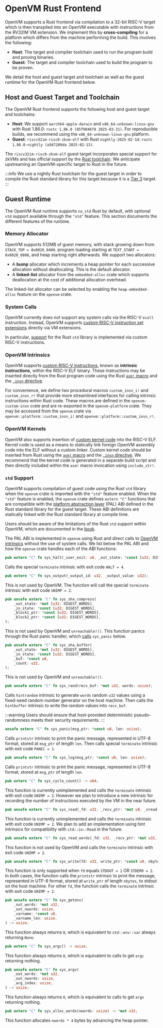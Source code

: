 # OpenVM Rust Frontend

OpenVM supports a Rust frontend via compilation to a 32-bit RISC-V target which is
then transpiled into an OpenVM executable with instructions from the RV32IM VM extension.
We implement this by **cross-compiling** for a platform which differs from the machine
performing the build. This involves the following:

- **Host**: The target and compiler toolchain used to run the program build and proving binaries.
- **Guest**: The target and compiler toolchain used to build the program to be proven.

We detail the host and guest target and toolchain as well as the guest runtime for the
OpenVM Rust frontend below.

## Host and Guest Target and Toolchain

The OpenVM Rust frontend supports the following host and guest target and toolchains:

- **Host**: We support `aarch64-apple-darwin` and `x86_64-unknown-linux-gnu` with Rust 1.86.0: `rustc 1.86.0 (05f9846f8 2025-03-31)`.
For reproducible builds, we recommend using the `x86_64-unknown-linux-gnu` platform.
- **Guest**: `riscv32im-risc0-zkvm-elf` with Rust `nightly-2025-02-14`: `rustc 1.86.0-nightly (a567209da 2025-02-13)`.

The `riscv32im-risc0-zkvm-elf` guest target incorporates special support for
zkVMs and has official support by the
[Rust toolchain](https://doc.rust-lang.org/rustc/platform-support/riscv32im-risc0-zkvm-elf.html).
We anticipate upstreaming an OpenVM-specific target to Rust in the future.

:::info
We use a nightly Rust toolchain for the guest target in order to compile the Rust standard library for this target because it is a [Tier 3](https://doc.rust-lang.org/beta/rustc/target-tier-policy.html#tier-3-target-policy) target.
:::

## Guest Runtime

The OpenVM Rust runtime supports `no_std` Rust by default, with optional `std` support available
through the `"std"` feature.  This section documents the different features of the runtime.

### Memory Allocator

OpenVM supports 512MB of guest memory, with stack growing down from `STACK_TOP = 0x0020_0400`.
program loading starting at `TEXT_START = 0x0020_0800`, and heap starting right afterwards.
We support two allocators:

- A **bump** allocator which increments a heap pointer for each successive allocation without
deallocating. This is the default allocator.
- A **linked-list** allocator from the `embedded-alloc` crate which supports deallocation
at the cost of additional allocation overhead.

The linked-list allocator can be selected by enabling the `heap-embedded-alloc` feature on the
`openvm` crate.

### System Calls

OpenVM currently does not support any system calls via the RISC-V `ecall` instruction. Instead, OpenVM supports [custom RISC-V instruction set extensions](/specs/reference/riscv-custom-code) directly via VM extensions.

In particular, [support](#std-support) for the Rust `std` library is implemented via custom RISC-V instructions.

### OpenVM Intrinsics

OpenVM supports [custom RISC-V instructions](/specs/reference/riscv-custom-code#classification-of-custom-risc-v-machine-code), known as **intrinsic instructions**, within the RISC-V ELF binary. These instructions may be inserted directly from the Rust program code using the Rust [`asm!` macro](https://doc.rust-lang.org/reference/inline-assembly.html) and the [`.insn` directive](https://doc.rust-lang.org/reference/inline-assembly.html#r-asm.directives.supported-directives).

For convenience, we define two procedural macros `custom_insn_i!` and `custom_insn_r!` that provide more streamlined interfaces for calling intrinsic instructions within Rust code. These macros are defined in the `openvm-custom-insn` crate and are re-exported in the `openvm-platform` crate. They may be accessed from the `openvm` crate via `openvm::platform::custom_insn_i!` and `openvm::platform::custom_insn_r!`.

### OpenVM Kernels

OpenVM also supports insertion of [custom kernel code](/specs/reference/riscv-custom-code#classification-of-custom-risc-v-machine-code) into the RISC-V ELF. Kernel code is used as a means to statically link foreign OpenVM assembly code into the ELF without a custom linker. Custom kernel code should be inserted from Rust using the [`asm!` macro](https://doc.rust-lang.org/reference/inline-assembly.html) and the [`.insn` directive](https://doc.rust-lang.org/reference/inline-assembly.html#r-asm.directives.supported-directives). We recommend that the kernel code is generated in a separate build script and then directly included within the `asm!` macro invocation using `include_str!`.

### `std` Support

OpenVM supports compilation of guest code using the Rust `std` library when the `openvm` crate is imported with the `"std"` feature enabled. When the `"std"` feature is enabled, the `openvm` crate defines `extern "C"` functions that are compatible with the [platform abstraction layer](https://github.com/rust-lang/rust/blob/master/library/std/src/sys/pal/zkvm/abi.rs) (PAL) ABI defined in the Rust standard library for the guest target. These ABI definitions are statically linked with the Rust standard library at compile time.

Users should be aware of the limitations of the Rust `std` support within OpenVM, which are documented in the [book](/book/writing-apps/writing-a-program#rust-std-library-support).

The PAL ABI is implemented in `openvm` using Rust and direct calls to [OpenVM intrinsics](#openvm-intrinsics) without the use of system calls. We list below the PAL ABI and how the `openvm` crate handles each of the ABI functions:

```rust
pub extern "C" fn sys_halt(_user_exit: u8, _out_state: *const [u32; DIGEST_WORDS]);
```
Calls the special `terminate` intrinsic with exit code `HALT = 4`.

```rust
pub extern "C" fn sys_output(_output_id: u32, _output_value: u32);
```
This is not used by OpenVM. The function will call the special `terminate` intrinsic with exit code `UNIMP = 2`.

```rust
pub unsafe extern "C" fn sys_sha_compress(
    _out_state: *mut [u32; DIGEST_WORDS],
    _in_state: *const [u32; DIGEST_WORDS],
    _block1_ptr: *const [u32; DIGEST_WORDS],
    _block2_ptr: *const [u32; DIGEST_WORDS],
);
```
This is not used by OpenVM and `unreachable!()`. This function panics through the Rust panic handler, which [calls](https://github.com/rust-lang/rust/blob/176d8dbce6a7a7a4541d1c980d4a85dfb76ce1f1/library/panic_abort/src/zkvm.rs#L20) `sys_panic` below.

```rust
pub unsafe extern "C" fn sys_sha_buffer(
    _out_state: *mut [u32; DIGEST_WORDS],
    _in_state: *const [u32; DIGEST_WORDS],
    _buf: *const u8,
    _count: u32,
);
```
This is not used by OpenVM and `unreachable!()`.

```rust
pub unsafe extern "C" fn sys_rand(recv_buf: *mut u32, words: usize);
```
Calls `hintrandom` intrinsic to generate `words` random `u32` values using a fixed-seed random number generator on the host machine. Then calls the `hintbuffer` intrinsic to write the random values into `recv_buf`.

:::warning
Users should ensure that host-provided deterministic pseudo-randomness meets their security requirements.
:::

```rust
unsafe extern "C" fn sys_panic(msg_ptr: *const u8, len: usize);
```
Calls `printstr` intrinsic to print the panic message, represented in UTF-8 format, stored at `msg_ptr` of length `len`. Then calls special `terminate` intrinsic with exit code `PANIC = 1`.

```rust
pub unsafe extern "C" fn sys_log(msg_ptr: *const u8, len: usize);
```
Calls `printstr` intrinsic to print the panic message, represented in UTF-8 format, stored at `msg_ptr` of length `len`.

```rust
pub extern "C" fn sys_cycle_count() -> u64;
```
This function is currently unimplemented and calls the `terminate` intrinsic with exit code `UNIMP = 2`. However we plan to introduce a new intrinsic for recording the number of instructions executed by the VM in the near future.

```rust
pub unsafe extern "C" fn sys_read(_fd: u32, _recv_ptr: *mut u8, _nread: usize);
```
This function is currently unimplemented and calls the `terminate` intrinsic with exit code `UNIMP = 2`. We plan to add an implementation using hint intrinsics for compatibility with `std::io::Read` in the future.

```rust
pub unsafe extern "C" fn sys_read_words(_fd: u32, _recv_ptr: *mut u32, _nwords: usize) -> usize;
```
This function is not used by OpenVM and calls the `terminate` intrinsic with exit code `UNIMP = 2`.

```rust
pub unsafe extern "C" fn sys_write(fd: u32, write_ptr: *const u8, nbytes: usize);
```
This function is only supported when `fd` equals `STDOUT = 1` OR `STDERR = 2`. In _both_ cases, the function calls the `printstr` intrinsic to print the message, represented in UTF-8 format, stored at `write_ptr` of length `nbytes`, to stdout on the host machine. For other `fd`, the function calls the `terminate` intrinsic with exit code `UNIMP = 2`.

```rust
pub unsafe extern "C" fn sys_getenv(
    _out_words: *mut u32,
    _out_nwords: usize,
    _varname: *const u8,
    _varname_len: usize,
) -> usize;
```
This function always returns `0`, which is equivalent to `std::env::var` always returning `None`.

```rust
pub extern "C" fn sys_argc() -> usize;
```
This function always returns `0`, which is equivalent to calls to get `argc` returning nothing.

```rust
pub unsafe extern "C" fn sys_argv(
    _out_words: *mut u32,
    _out_nwords: usize,
    _arg_index: usize,
) -> usize;
```
This function always returns `0`, which is equivalent to calls to get `argv` returning nothing.

```rust
pub extern "C" fn sys_alloc_words(nwords: usize) -> *mut u32;
```
This function allocates `nwords * 4` bytes by advancing the heap pointer.
